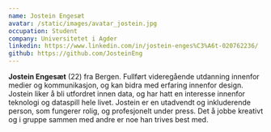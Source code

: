 ```yaml
---
name: Jostein Engesæt
avatar: /static/images/avatar_jostein.jpg
occupation: Student
company: Universitetet i Agder
linkedin: https://www.linkedin.com/in/jostein-enges%C3%A6t-020762236/
github: https://github.com/JosteinEng
---
```


**Jostein Engesæt** (22) fra Bergen. Fullført videregående utdanning innenfor medier og kommunikasjon, og kan bidra med erfaring innenfor design. Jostein liker å bli utfordret innen data, og har hatt en interesse innenfor teknologi og dataspill hele livet. Jostein er en utadvendt og inkluderende person, som fungerer rolig, og profesjonelt under press. Det å jobbe kreativt og i gruppe sammen med andre er noe han trives best med.

